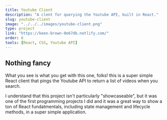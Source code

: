 ```yaml
---
title: Youtube Client
description: "A clent for querying the Youtube API, built in React."
slug: youtube-client
image: "../../../images/youtube-client.png"
type: project
link: "https://keen-brown-0e67db.netlify.com/"
order: 6
tools: [React, CSS, Youtube API]
---
```


## Nothing fancy

What you see is what you get with this one, folks! this is a super simple React client that pings the Youtube API to return a list of videos when you search.

I understand that this project isn't particularly "showcaseable", but it was one of the first programming projects I did and it was a great way to show a ton of React fundatmentals, including state management and lifecycle methods, in a super simple application.
